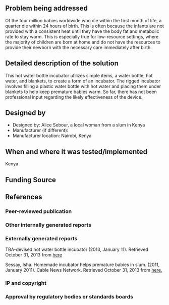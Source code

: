 {{Medical Device
|Health Topic=Child mortality 
|Classification=Treatment
|Scope=Prototype
|Location=Africa
|Image=Imageneeded.png
}}
<!-- Please make sure to use the format provided below for consistency between all devices. -->
==Problem being addressed==
Of the four million babies worldwide who die within the first month of life, a quarter die within 24 hours of birth. This is often because the infants are not provided with a consistent heat until they have the body fat and metabolic rate to stay warm. This is especially true for low-resource settings, where the majority of children are born at home and do not have the resources to provide their newborn with the necessary care immediately after birth.

==Detailed description of the solution==
This hot water bottle incubator utilizes simple items, a water bottle, hot water, and blankets, to create a form of an incubator. The rigged incubator involves filling a plastic water bottle with hot water and placing them under blankets to help keep premature babies warm. So far, there has not been professional input regarding the likely effectiveness of the device.

==Designed by==
*Designed by: Alice Sebour, a local woman from a slum in Kenya
*Manufacturer (if different):
*Manufacturer location: Nairobi, Kenya

==When and where it was tested/implemented ==
Kenya
 
==Funding Source==

==References==
===Peer-reviewed publication===

===Other internally generated reports===
===Externally generated reports===
TBA-devised hot water bottle incubator (2013, January 11). Retrieved October 31, 2013 from [http://maternova.net/health-innovations/tba-devised-hot-water-bottle-incubator here]

Sessay, Isha. Homemade incubator helps premature babies in slum. (2011, January 2011). Cable News Network. Retrieved October 31, 2013 from
[http://www.cnn.com/2011/WORLD/africa/01/17/homemade.incubator/ here.]

===IP and copyright===
===Approval by regulatory bodies or standards boards===

<!-- Add relevant categories, such as [[Category:HIV]] or [[Category:Malaria]] below this line -->